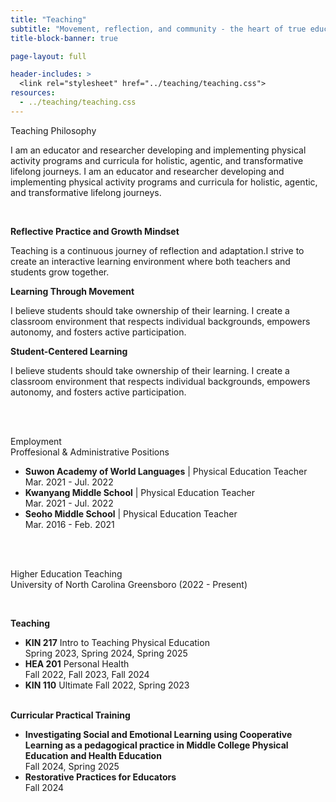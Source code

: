 ```yaml
---
title: "Teaching"
subtitle: "Movement, reflection, and community - the heart of true education"
title-block-banner: true

page-layout: full

header-includes: >
  <link rel="stylesheet" href="../teaching/teaching.css">
resources:
  - ../teaching/teaching.css   
---
```

::: {#hero-heading}
<div class="h2">Teaching Philosophy</div>

I am an educator and researcher developing and implementing physical activity programs and curricula for holistic, agentic, and transformative lifelong journeys. I am an educator and researcher developing and implementing physical activity programs and curricula for holistic, agentic, and transformative lifelong journeys.

:::

<br>

<!-- start topic box -->

::: {.topic-box}
<div class="h3">**Reflective Practice and Growth Mindset**</div>

Teaching is a continuous journey of reflection and adaptation.I strive to create an interactive learning environment where both teachers and students grow together.

:::

::: {.topic-box}
<div class="h3">**Learning Through Movement**</div>

I believe students should take ownership of their learning. I create a classroom environment that respects individual backgrounds, empowers autonomy, and fosters active participation.
:::


::: {.topic-box}
<div class="h3">**Student-Centered Learning**</div>

I believe students should take ownership of their learning. I create a classroom environment that respects individual backgrounds, empowers autonomy, and fosters active participation.
:::


<!-- end topic box -->

<br><br>

::: {.history-list}
<div class="h2">Employment</div>
<div class="h3">Proffesional & Administrative Positions</div>


- **Suwon Academy of World Languages** | Physical Education Teacher  
Mar. 2021 - Jul. 2022
- **Kwanyang Middle School** | Physical Education Teacher  
Mar. 2021 - Jul. 2022 
- **Seoho Middle School** | Physical Education Teacher  
Mar. 2016 - Feb. 2021 
:::

<br><br>

::: {.history-list}
<div class="h2">Higher Education Teaching </div>
<div class="h3">University of North Carolina Greensboro (2022 - Present)</div><br>

<div class="section-chip"><strong>Teaching</strong></div>

- **KIN 217** Intro to Teaching Physical Education  
Spring 2023, Spring 2024, Spring 2025
- **HEA 201** Personal Health  
Fall 2022, Fall 2023, Fall 2024
- **KIN 110** Ultimate
Fall 2022, Spring 2023

<br><div class="section-chip"><strong>Curricular Practical Training</strong></div>

- **Investigating Social and Emotional Learning using Cooperative Learning as a pedagogical practice in Middle College Physical Education and Health Education**  
Fall 2024, Spring 2025
- **Restorative Practices for Educators**  
Fall 2024
:::
